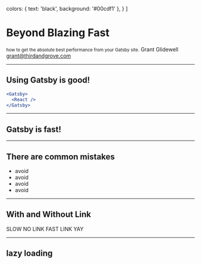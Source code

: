 
  colors: {
    text: 'black',
    background: '#00cdf1'
  },
} ]


# Beyond Blazing Fast

<small>how to get the absolute best performance from your Gatsby site.</small>
<Flex mt={6} justifyContent="center">
  <Box
    width={1/2}>
    Grant Glidewell
  </Box>
  <Box
    width={1/2}>
    grant@thirdandgrove.com
  </Box>
</Flex>

---

## Using Gatsby is good!

```jsx
<Gatsby>
  <React />
</Gatsby>
```

---

## Gatsby is fast!

---

## There are common mistakes

 - avoid
 - avoid
 - avoid
 - avoid

---

## With and Without Link

<Flex mt={6} justifyContent="center">
  <Box
    width={1/2}>
    SLOW NO LINK
  </Box>
  <Box
    width={1/2}>
    FAST LINK YAY
  </Box>
</Flex>

---

## lazy loading

